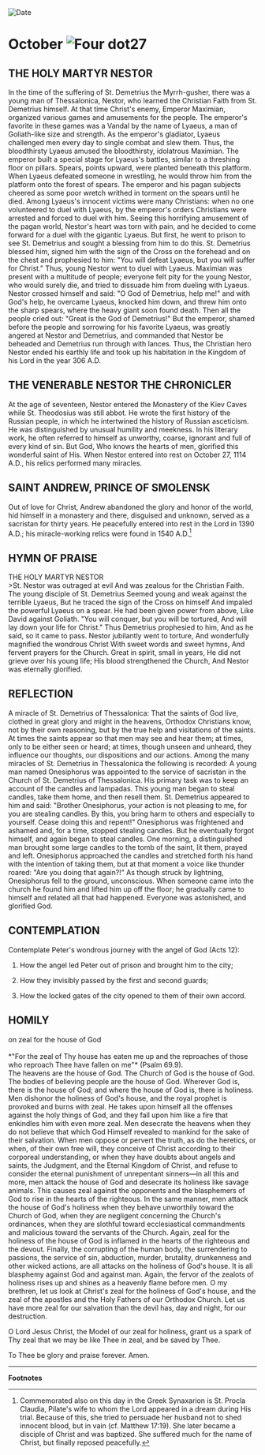 
<RunningHead />
<Image src="/title-imprint.png" height={68} width={50} alt="Date" className="title-imprint"/>

# <div id="date">October <Image className="four-dot" src="/four-dot.png" height={15} width={15} alt="Four dot" />27</div>

## THE HOLY MARTYR NESTOR

In the time of the suffering of St. Demetrius the Myrrh-gusher, there was a young man of Thessalonica, Nestor, who learned the Christian Faith from St. Demetrius himself. At that time Christ's enemy, Emperor Maximian, organized various games and amusements for the people. The emperor's favorite in these games was a Vandal by the name of Lyaeus, a man of Goliath-like size and strength. As the emperor's gladiator, Lyaeus challenged men every day to single combat and slew them. Thus, the bloodthirsty Lyaeus amused the bloodthirsty, idolatrous Maximian. The emperor built a special stage for Lyaeus's battles, similar to a threshing floor on pillars. Spears, points upward, were planted beneath this platform. When Lyaeus defeated someone in wrestling, he would throw him from the platform onto the forest of spears. The emperor and his pagan subjects cheered as some poor wretch writhed in torment on the spears until he died. Among Lyaeus's innocent victims were many Christians: when no one volunteered to duel with Lyaeus, by the emperor's orders Christians were arrested and forced to duel with him. Seeing this horrifying amusement of the pagan world, Nestor's heart was torn with pain, and he decided to come forward for a duel with the gigantic Lyaeus. But first, he went to prison to see St. Demetrius and sought a blessing from him to do this. St. Demetrius blessed him, signed him with the sign of the Cross on the forehead and on the chest and prophesied to him: "You will defeat Lyaeus, but you will suffer for Christ." Thus, young Nestor went to duel with Lyaeus. Maximian was present with a multitude of people; everyone felt pity for the young Nestor, who would surely die, and tried to dissuade him from dueling with Lyaeus. Nestor crossed himself and said: "O God of Demetrius, help me!" and with God's help, he overcame Lyaeus, knocked him down, and threw him onto the sharp spears, where the heavy giant soon found death. Then all the people cried out: "Great is the God of Demetrius!" But the emperor, shamed before the people and sorrowing for his favorite Lyaeus, was greatly angered at Nestor and Demetrius, and commanded that Nestor be beheaded and Demetrius run through with lances. Thus, the Christian hero Nestor ended his earthly life and took up his habitation in the Kingdom of his Lord in the year 306 A.D.

## THE VENERABLE NESTOR THE CHRONICLER

At the age of seventeen, Nestor entered the Monastery of the Kiev Caves while St. Theodosius was still abbot. He wrote the first history of the Russian people, in which he intertwined the history of Russian asceticism. He was distinguished by unusual humility and meekness. In his literary work, he often referred to himself as unworthy, coarse, ignorant and full of every kind of sin. But God, Who knows the hearts of men, glorified this wonderful saint of His. When Nestor entered into rest on October 27, 1114 A.D., his relics performed many miracles.

## SAINT ANDREW, PRINCE OF SMOLENSK

Out of love for Christ, Andrew abandoned the glory and honor of the world, hid himself in a monastery and there, disguised and unknown, served as a sacristan for thirty years. He peacefully entered into rest in the Lord in 1390 A.D.; his miracle-working relics were found in 1540 A.D.[^1]


## HYMN OF PRAISE
<div style={{textAlign:'center', color:'crimson', fontWeight:'bold'}}>
THE HOLY MARTYR NESTOR
</div>
>St. Nestor was outraged at evil  
And was zealous for the Christian Faith.  
The young disciple of St. Demetrius  
Seemed young and weak against the terrible Lyaeus,  
But he traced the sign of the Cross on himself  
And impaled the powerful Lyaeus on a spear.  
He had been given power from above,  
Like David against Goliath.  
"You will conquer, but you will be tortured,  
And will lay down your life for Christ."  
Thus Demetrius prophesied to him,  
And as he said, so it came to pass.  
Nestor jubilantly went to torture,  
And wonderfully magnified the wondrous Christ  
With sweet words and sweet hymns,  
And fervent prayers for the Church.  
Great in spirit, small in years,  
He did not grieve over his young life;  
His blood strengthened the Church,  
And Nestor was eternally glorified.  


## REFLECTION

A miracle of St. Demetrius of Thessalonica: That the saints of God live, clothed in great glory and might in the heavens, Orthodox Christians know, not by their own reasoning, but by the true help and visitations of the saints. At times the saints appear so that men may see and hear them; at times, only to be either seen or heard; at times, though unseen and unheard, they influence our thoughts, our dispositions and our actions. Among the many miracles of St. Demetrius in Thessalonica the following is recorded: A young man named Onesiphorus was appointed to the service of sacristan in the Church of St. Demetrius of Thessalonica. His primary task was to keep an account of the candles and lampadas. This young man began to steal candles, take them home, and then resell them. St. Demetrius appeared to him and said: "Brother Onesiphorus, your action is not pleasing to me, for you are stealing candles. By this, you bring harm to others and especially to yourself. Cease doing this and repent!" Onesiphorus was frightened and ashamed and, for a time, stopped stealing candles. But he eventually forgot himself, and again began to steal candles. One morning, a distinguished man brought some large candles to the tomb of the saint, lit them, prayed and left. Onesiphorus approached the candles and stretched forth his hand with the intention of taking them, but at that moment a voice like thunder roared: "Are you doing that again?!" As though struck by lightning, Onesiphorus fell to the ground, unconscious. When someone came into the church he found him and lifted him up off the floor; he gradually came to himself and related all that had happened. Everyone was astonished, and glorified God.


## CONTEMPLATION

Contemplate Peter's wondrous journey with the angel of God (Acts 12):

1. How the angel led Peter out of prison and brought him to the city;

2. How they invisibly passed by the first and second guards;

3. How the locked gates of the city opened to them of their own accord.


## HOMILY
<div style={{textAlign:'center', color:'crimson', fontWeight:'bold'}}>
on zeal for the house of God
</div>
<br />
<div style={{textAlign:'right'}}>
*"For the zeal of Thy house has eaten me up and the reproaches of those who reproach Thee have fallen on me"* (Psalm 69.9).
</div>
The heavens are the house of God. The Church of God is the house of God. The bodies of believing people are the house of God. Wherever God is, there is the house of God; and where the house of God is, there is holiness. Men dishonor the holiness of God's house, and the royal prophet is provoked and burns with zeal. He takes upon himself all the offenses against the holy things of God, and they fall upon him like a fire that enkindles him with even more zeal. Men desecrate the heavens when they do not believe that which God Himself revealed to mankind for the sake of their salvation. When men oppose or pervert the truth, as do the heretics, or when, of their own free will, they conceive of Christ according to their corporeal understanding, or when they have doubts about angels and saints, the Judgment, and the Eternal Kingdom of Christ, and refuse to consider the eternal punishment of unrepentant sinners—in all this and more, men attack the house of God and desecrate its holiness like savage animals. This causes zeal against the opponents and the blasphemers of God to rise in the hearts of the righteous. In the same manner, men attack the house of God's holiness when they behave unworthily toward the Church of God, when they are negligent concerning the Church's ordinances, when they are slothful toward ecclesiastical commandments and malicious toward the servants of the Church. Again, zeal for the holiness of the house of God is inflamed in the hearts of the righteous and the devout. Finally, the corrupting of the human body, the surrendering to passions, the service of sin, abduction, murder, brutality, drunkenness and other wicked actions, are all attacks on the holiness of God's house. It is all blasphemy against God and against man. Again, the fervor of the zealots of holiness rises up and shines as a heavenly flame before men. O my brethren, let us look at Christ's zeal for the holiness of God's house, and the zeal of the apostles and the Holy Fathers of our Orthodox Church. Let us have more zeal for our salvation than the devil has, day and night, for our destruction.

O Lord Jesus Christ, the Model of our zeal for holiness, grant us a spark of Thy zeal that we may be like Thee in zeal, and be saved by Thee.

To Thee be glory and praise forever. Amen.

---
**Footnotes**

[^1]: Commemorated also on this day in the Greek Synaxarion is St. Procla Claudia, Pilate's wife to whom the Lord appeared in a dream during His trial.  Because of this, she tried to persuade her husband not to shed innocent blood, but in vain (cf. Matthew 17:19).  She later became a disciple of Christ and was baptized.  She suffered much for the name of Christ, but finally reposed peacefully.